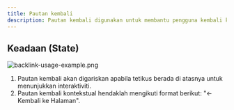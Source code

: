 ```yaml
---
title: Pautan kembali
description: Pautan kembali digunakan untuk membantu pengguna kembali ke halaman sebelumnya dalam aliran pelbagai halaman. Pautan kembali boleh meningkatkan pautan dalaman, membantu carian enjin dan mengindeks laman web anda dengan lebih efektif. Ini dapat mengagihkan ekuiti pautan di seluruh halaman, sekaligus meningkatkan SEO secara keseluruhan.
---
```


## Keadaan (State)

![backlink-usage-example.png](/design/backlink-usage-example.png)

1. Pautan kembali akan digariskan apabila tetikus berada di atasnya untuk menunjukkan interaktiviti.
2. Pautan kembali kontekstual hendaklah mengikuti format berikut: "\<- Kembali ke Halaman".
